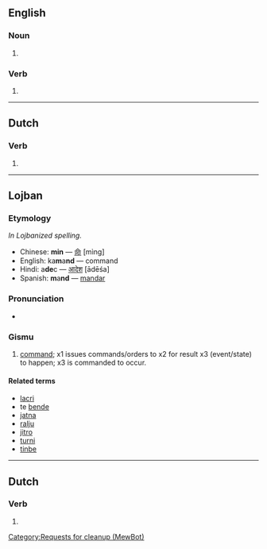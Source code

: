 ==English==

===Noun===
{{en-noun}}

# {{obsolete spelling of|[[mind]]}}

===Verb===
{{infl|en|verb}}

# {{obsolete spelling of|[[mind]]}}

----

==Dutch==
===Verb===
{{infl|nl|verb form}}
# {{nl-verb-form|n=singular|t=past tense|minnen}}

----

==Lojban==

===Etymology===
''In Lojbanized spelling.''
* Chinese: '''min''' — [[命]] [mìng]
* English: ka'''m'''a'''nd''' — command
* Hindi: a'''de'''c — [[आदेश]] [ādēśa]
* Spanish: '''m'''a'''nd''' — [[mandar]]

===Pronunciation===
* {{IPA|/'minde/|lang=jbo}}

===Gismu===
{{jbo-gismu|mid|mi'e}}

# [[command]]; x1 issues commands/orders to x2 for result x3 (event/state) to happen; x3 is commanded to occur.

====Related terms====
* [[lacri]]
* te [[bende]]
* [[jatna]]
* [[ralju]]
* [[jitro]]
* [[turni]]
* [[tinbe]]

----
==Dutch==
===Verb===
{{infl|nl}}

# {{nl-verb-form|n=sg|t=past|m=ind+subj|minnen}}
[[Category:Requests for cleanup (MewBot)]]